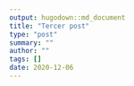 ```yaml
---
output: hugodown::md_document
title: "Tercer post"
type: "post"
summary: ""
author: ""
tags: []
date: 2020-12-06
---
```


